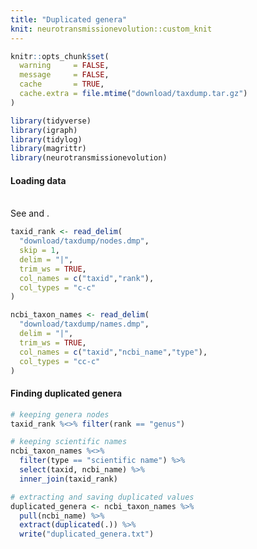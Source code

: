 ```yaml
---
title: "Duplicated genera"
knit: neurotransmissionevolution::custom_knit
---
```

```r
knitr::opts_chunk$set(
  warning     = FALSE,
  message     = FALSE,
  cache       = TRUE,
  cache.extra = file.mtime("download/taxdump.tar.gz")
)

library(tidyverse)
library(igraph)
library(tidylog)
library(magrittr)
library(neurotransmissionevolution)
```

#### **Loading data**
` `  
See \hyperref[tab:ncbi_edgelist]{Table 3} and \hyperref[tab:ncbi_taxon_names]{Table 4}.
```r
taxid_rank <- read_delim(
  "download/taxdump/nodes.dmp",
  skip = 1,
  delim = "|",
  trim_ws = TRUE,
  col_names = c("taxid","rank"),
  col_types = "c-c"
)

ncbi_taxon_names <- read_delim(
  "download/taxdump/names.dmp",
  delim = "|",
  trim_ws = TRUE,
  col_names = c("taxid","ncbi_name","type"),
  col_types = "cc-c"
)
```

#### **Finding duplicated genera**
` `  
```r
# keeping genera nodes
taxid_rank %<>% filter(rank == "genus")

# keeping scientific names
ncbi_taxon_names %<>%
  filter(type == "scientific name") %>%
  select(taxid, ncbi_name) %>%
  inner_join(taxid_rank)

# extracting and saving duplicated values
duplicated_genera <- ncbi_taxon_names %>%
  pull(ncbi_name) %>%
  extract(duplicated(.)) %>%
  write("duplicated_genera.txt")
```
